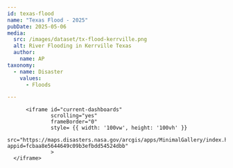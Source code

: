 ```yaml
---
id: texas-flood
name: "Texas Flood - 2025"
pubDate: 2025-05-06
media:
  src: /images/dataset/tx-flood-kerrville.png
  alt: River Flooding in Kerrville Texas
  author:
    name: AP
taxonomy:
  - name: Disaster
    values:
      - Floods

---
```


          <iframe id="current-dashboards"
                  scrolling="yes"
                  frameBorder="0"
                  style= {{ width: '100vw', height: '100vh' }}
                  src="https://maps.disasters.nasa.gov/arcgis/apps/MinimalGallery/index.html?appid=fcbaa8e5644649c09b3efbdd54524dbb"
                  >
      </iframe>